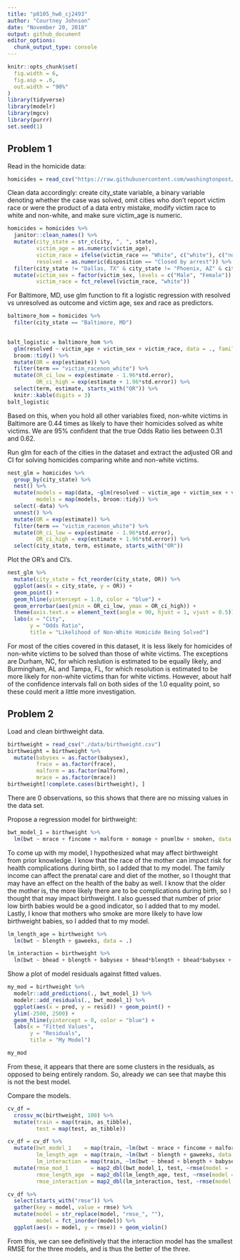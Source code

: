 ```yaml
---
title: "p8105_hw6_cj2493"
author: "Courtney Johnson"
date: "November 20, 2018"
output: github_document
editor_options: 
  chunk_output_type: console
---
```


```r
knitr::opts_chunk$set(
  fig.width = 6,
  fig.asp = .6,
  out.width = "90%"
)
library(tidyverse)
library(modelr)
library(mgcv)
library(purrr)
set.seed(1)
```

## Problem 1

Read in the homicide data:

```r
homicides = read_csv("https://raw.githubusercontent.com/washingtonpost/data-homicides/master/homicide-data.csv") 
```

Clean data accordingly: create city_state variable, a binary variable denoting whether the case was solved, omit cities who don't report victim race or were the product of a data entry mistake, modify victim race to white and non-white, and make sure victim_age is numeric.

```r
homicides = homicides %>%
  janitor::clean_names() %>%
  mutate(city_state = str_c(city, ", ", state),
         victim_age = as.numeric(victim_age),
         victim_race = ifelse(victim_race == "White", c("white"), c("non_white")),
         resolved = as.numeric(disposition == "Closed by arrest")) %>%
  filter(city_state != "Dallas, TX" & city_state != "Phoenix, AZ" & city_state != "Kansas City, MO" & city_state != "Tulsa, AL") %>%
  mutate(victim_sex = factor(victim_sex, levels = c("Male", "Female")),
         victim_race = fct_relevel(victim_race, "white"))
```

For Baltimore, MD, use glm function to fit a logistic regression with resolved vs unresolved as outcome and victim age, sex and race as predictors.


```r
baltimore_hom = homicides %>%
  filter(city_state == "Baltimore, MD") 
 

balt_logistic = baltimore_hom %>%
  glm(resolved ~ victim_age + victim_sex + victim_race, data = ., family = binomial()) %>%
  broom::tidy() %>%
  mutate(OR = exp(estimate)) %>%
  filter(term == "victim_racenon_white") %>%
  mutate(OR_ci_low = exp(estimate - 1.96*std.error),
         OR_ci_high = exp(estimate + 1.96*std.error)) %>%
  select(term, estimate, starts_with("OR")) %>%
  knitr::kable(digits = 3)
balt_logistic
```

Based on this, when you hold all other variables fixed, non-white victims in Baltimore are 0.44 times as likely to have their homicides solved as white victims. We are 95% confident that the true Odds Ratio lies between 0.31 and 0.62. 

Run glm for each of the cities in the dataset and extract the adjusted OR and CI for solving homicides comparing white and non-white victims.

```r
nest_glm = homicides %>%
  group_by(city_state) %>%
  nest() %>%
  mutate(models = map(data, ~glm(resolved ~ victim_age + victim_sex + victim_race, data = ., family = binomial())),
         models = map(models, broom::tidy)) %>%
  select(-data) %>%
  unnest() %>%
  mutate(OR = exp(estimate)) %>%
  filter(term == "victim_racenon_white") %>%
  mutate(OR_ci_low = exp(estimate - 1.96*std.error),
         OR_ci_high = exp(estimate + 1.96*std.error)) %>%
  select(city_state, term, estimate, starts_with("OR"))
```

Plot the OR's and CI's.

```r
nest_glm %>%
  mutate(city_state = fct_reorder(city_state, OR)) %>%
  ggplot(aes(x = city_state, y = OR)) +
  geom_point() +
  geom_hline(yintercept = 1.0, color = "blue") +
  geom_errorbar(aes(ymin = OR_ci_low, ymax = OR_ci_high)) +
  theme(axis.text.x = element_text(angle = 90, hjust = 1, vjust = 0.5)) +
  labs(x = "City",
       y = "Odds Ratio",
       title = "Likelihood of Non-White Homicide Being Solved")
```

For most of the cities covered in this dataset, it is less likely for homicides of non-white victims to be solved than those of white victims. The exceptions are Durham, NC, for which reslution is estimated to be equally likely, and Burmingham, AL and Tampa, FL, for which resolution is estimated to be more likely for non-white victims than for white victims. However, about half of the confidence intervals fall on both sides of the 1.0 equality point, so these could merit a little more investigation.

## Problem 2

Load and clean birthweight data.

```r
birthweight = read_csv("./data/birthweight.csv")
birthweight = birthweight %>%
  mutate(babysex = as.factor(babysex),
         frace = as.factor(frace),
         malform = as.factor(malform),
         mrace = as.factor(mrace))
birthweight[!complete.cases(birthweight), ] 
```

There are 0 observations, so this shows that there are no missing values in the data set. 


Propose a regression model for birthweight:

```r
bwt_model_1 = birthweight %>%
  lm(bwt ~ mrace + fincome + malform + momage + pnumlbw + smoken, data = .) 
```
To come up with my model, I hypothesized what may affect birthweight from prior knowledge. I know that the race of the mother can impact risk for health complications during birth, so I added that to my model. The family income can affect the prenatal care and diet of the mother, so I thought that may have an effect on the health of the baby as well. I know that the older the mother is, the more likely there are to be complications during birth, so I thought that may impact birthweight. I also guessed that number of prior low birth babies would be a good indicator, so I added that to my model. Lastly, I know that mothers who smoke are more likely to have low birthweight babies, so I added that to my model.

```r
lm_length_age = birthweight %>%
  lm(bwt ~ blength + gaweeks, data = .) 

lm_interaction = birthweight %>%
  lm(bwt ~ bhead + blength + babysex + bhead*blength + bhead*babysex + blength*babysex + bhead*blength*babysex, data = .) 
```

Show a plot of model residuals against fitted values.

```r
my_mod = birthweight %>%
  modelr::add_predictions(., bwt_model_1) %>%
  modelr::add_residuals(., bwt_model_1) %>%
  ggplot(aes(x = pred, y = resid)) + geom_point() +
  ylim(-2500, 2500) +
  geom_hline(yintercept = 0, color = "blue") +
  labs(x = "Fitted Values",
       y = "Residuals",
       title = "My Model")

my_mod 
```

From these, it appears that there are some clusters in the residuals, as opposed to being entirely random. So, already we can see that maybe this is not the best model.

Compare the models.

```r
cv_df = 
  crossv_mc(birthweight, 100) %>%
  mutate(train = map(train, as_tibble),
         test = map(test, as_tibble))

cv_df = cv_df %>%
  mutate(bwt_model_1    = map(train, ~lm(bwt ~ mrace + fincome + malform + momage + pnumlbw + smoken, data = .)),
         lm_length_age  = map(train, ~lm(bwt ~ blength + gaweeks, data = .)),
         lm_interaction = map(train, ~lm(bwt ~ bhead + blength + babysex + bhead*blength + bhead*babysex + blength*babysex + bhead*blength*babysex, data = .))) %>%
  mutate(rmse_mod_1       = map2_dbl(bwt_model_1, test, ~rmse(model = .x, data = .y)),
         rmse_length_age  = map2_dbl(lm_length_age, test, ~rmse(model = .x, data = .y)),
         rmse_interaction = map2_dbl(lm_interaction, test, ~rmse(model = .x, data = .y)))

cv_df %>%
  select(starts_with("rmse")) %>%
  gather(key = model, value = rmse) %>%
  mutate(model = str_replace(model, "rmse_", ""),
         model = fct_inorder(model)) %>%
  ggplot(aes(x = model, y = rmse)) + geom_violin()
```


From this, we can see definitively that the interaction model has the smallest RMSE for the three models, and is thus the better of the three.